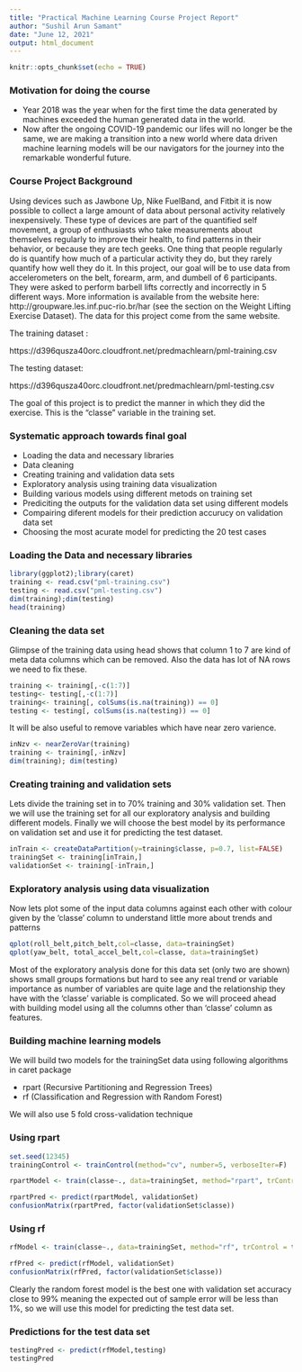 ---
title: "Practical Machine Learning Course Project Report"
author: "Sushil Arun Samant"
date: "June 12, 2021"
output: html_document
---

```{r setup, include=FALSE}
knitr::opts_chunk$set(echo = TRUE)
```

### Motivation for doing the course

* Year 2018 was the year when for the first time the data generated by machines exceeded the human generated data in the world. 
* Now after the ongoing COVID-19 pandemic our lifes will no longer be the same, we are making a transition into a new world where data driven machine learning models will be our navigators for the journey into the remarkable wonderful future. 


### Course Project Background
Using devices such as Jawbone Up, Nike FuelBand, and Fitbit it is now possible to collect a large amount of data about personal activity relatively inexpensively. These type of devices are part of the quantified self movement, a group of enthusiasts who take measurements about themselves regularly to improve their health, to find patterns in their behavior, or because they are tech geeks. One thing that people regularly do is quantify how much of a particular activity they do, but they rarely quantify how well they do it. In this project, our goal will be to use data from accelerometers on the belt, forearm, arm, and dumbell of 6 participants. They were asked to perform barbell lifts correctly and incorrectly in 5 different ways. More information is available from the website here: http://groupware.les.inf.puc-rio.br/har (see the section on the Weight Lifting Exercise Dataset). The data for this project come from the same website. 
 
The training dataset :

https://d396qusza40orc.cloudfront.net/predmachlearn/pml-training.csv

The testing dataset:

https://d396qusza40orc.cloudfront.net/predmachlearn/pml-testing.csv

The goal of this project is to predict the manner in which they did the exercise. This is the "classe" variable in the training set. 

### Systematic approach towards final goal

* Loading the data and necessary libraries 
* Data cleaning 
* Creating training and validation data sets
* Exploratory analysis using training data visualization
* Building various models using different metods on training set
* Prediciting the outputs for the validation data set using different models
* Compairing diferent models for their prediction accurucy on validation data set
* Choosing the most acurate model for predicting the 20 test cases 

### Loading the Data and necessary libraries
```{r }
library(ggplot2);library(caret)
training <- read.csv("pml-training.csv")
testing <- read.csv("pml-testing.csv")
dim(training);dim(testing)
head(training)
```

### Cleaning the data set
Glimpse of the training data using head shows that column 1 to 7 are kind of meta data columns which can be removed. Also the data has lot of NA rows we need to fix these.
```{r }
training <- training[,-c(1:7)] 
testing<- testing[,-c(1:7)]
training<- training[, colSums(is.na(training)) == 0]
testing <- testing[, colSums(is.na(testing)) == 0]

```
It will be also useful to remove variables which have near zero varience.
```{r }
inNzv <- nearZeroVar(training)
training <- training[,-inNzv]
dim(training); dim(testing)
```

### Creating training and validation sets
Lets divide the training set in to 70% training and 30% validation set. Then we will use the training set for all our exploratory analysis and building different models. Finally we will choose the best model by its performance on validation set and use it for predicting the test dataset.
```{r }
inTrain <- createDataPartition(y=training$classe, p=0.7, list=FALSE)
trainingSet <- training[inTrain,]
validationSet <- training[-inTrain,]
```

### Exploratory analysis using data visualization
Now lets  plot some of the input data columns against each other with colour given by the 'classe' column to understand little more about trends and patterns

```{r}
qplot(roll_belt,pitch_belt,col=classe, data=trainingSet)
qplot(yaw_belt, total_accel_belt,col=classe, data=trainingSet)
```

Most of the exploratory analysis done for this data set (only two are shown) shows small groups formations but hard to see any real trend or variable importance as number of variables are quite lage and the relationship they have with the 'classe' variable is complicated. So we will proceed ahead with building model using all the columns  other than 'classe' column as features.

### Building machine learning models
We will build two models for the trainingSet data using following algorithms in caret package

* rpart (Recursive Partitioning and Regression Trees)
* rf   (Classification and Regression with Random Forest)

We will also use 5 fold cross-validation technique

### Using rpart

```{r }
set.seed(12345)
trainingControl <- trainControl(method="cv", number=5, verboseIter=F)

rpartModel <- train(classe~., data=trainingSet, method="rpart", trControl = trainingControl)

rpartPred <- predict(rpartModel, validationSet)
confusionMatrix(rpartPred, factor(validationSet$classe))

```
### Using rf
```{r }
rfModel <- train(classe~., data=trainingSet, method="rf", trControl = trainingControl)

rfPred <- predict(rfModel, validationSet)
confusionMatrix(rfPred, factor(validationSet$classe))
```
Clearly the random forest model is the best one with validation set accuracy close to 99% meaning the expected out of sample error will be less than 1%, so we will use this model for predicting the test data set.


### Predictions for the test data set

```{r }
testingPred <- predict(rfModel,testing)
testingPred
```
